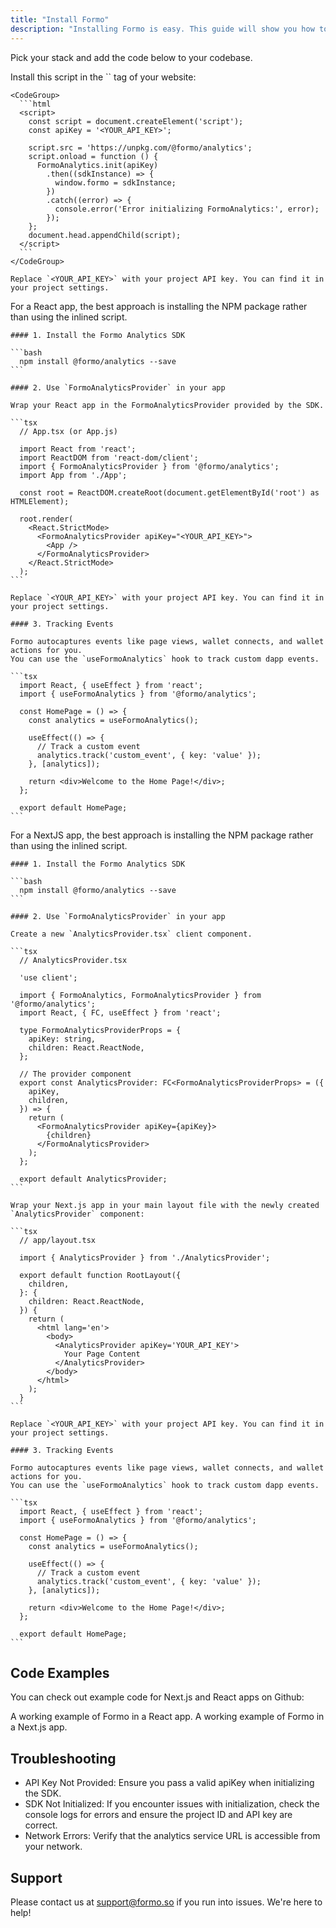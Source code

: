 ```yaml
---
title: "Install Formo"
description: "Installing Formo is easy. This guide will show you how to do it with our SDKs."
---
```


Pick your stack and add the code below to your codebase.

<Tabs>
  <Tab icon="code" title="Browser">
    Install this script in the `<head>` tag of your website:

    <CodeGroup>
      ```html
      <script>
        const script = document.createElement('script');
        const apiKey = '<YOUR_API_KEY>';

        script.src = 'https://unpkg.com/@formo/analytics';
        script.onload = function () {
          FormoAnalytics.init(apiKey)
            .then((sdkInstance) => {
              window.formo = sdkInstance;
            })
            .catch((error) => {
              console.error('Error initializing FormoAnalytics:', error);
            });
        };
        document.head.appendChild(script);
      </script>
      ```
    </CodeGroup>

    Replace `<YOUR_API_KEY>` with your project API key. You can find it in your project settings.

  </Tab>
  <Tab icon="rectangle-terminal" title="React">
    For a React app, the best approach is installing the NPM package rather than using the inlined script.

    #### 1. Install the Formo Analytics SDK

    ```bash
      npm install @formo/analytics --save
    ```

    #### 2. Use `FormoAnalyticsProvider` in your app

    Wrap your React app in the FormoAnalyticsProvider provided by the SDK.

    ```tsx
      // App.tsx (or App.js)

      import React from 'react';
      import ReactDOM from 'react-dom/client';
      import { FormoAnalyticsProvider } from '@formo/analytics';
      import App from './App';

      const root = ReactDOM.createRoot(document.getElementById('root') as HTMLElement);

      root.render(
        <React.StrictMode>
          <FormoAnalyticsProvider apiKey="<YOUR_API_KEY>">
            <App />
          </FormoAnalyticsProvider>
        </React.StrictMode>
      );
    ```

    Replace `<YOUR_API_KEY>` with your project API key. You can find it in your project settings.

    #### 3. Tracking Events

    Formo autocaptures events like page views, wallet connects, and wallet actions for you.
    You can use the `useFormoAnalytics` hook to track custom dapp events.

    ```tsx
      import React, { useEffect } from 'react';
      import { useFormoAnalytics } from '@formo/analytics';

      const HomePage = () => {
        const analytics = useFormoAnalytics();

        useEffect(() => {
          // Track a custom event
          analytics.track('custom_event', { key: 'value' });
        }, [analytics]);

        return <div>Welcome to the Home Page!</div>;
      };

      export default HomePage;
    ```

  </Tab>
  <Tab icon="react" title="Next.js">
    For a NextJS app, the best approach is installing the NPM package rather than using the inlined script.

    #### 1. Install the Formo Analytics SDK

    ```bash
      npm install @formo/analytics --save
    ```

    #### 2. Use `FormoAnalyticsProvider` in your app

    Create a new `AnalyticsProvider.tsx` client component.

    ```tsx
      // AnalyticsProvider.tsx

      'use client';

      import { FormoAnalytics, FormoAnalyticsProvider } from '@formo/analytics';
      import React, { FC, useEffect } from 'react';

      type FormoAnalyticsProviderProps = {
        apiKey: string,
        children: React.ReactNode,
      };

      // The provider component
      export const AnalyticsProvider: FC<FormoAnalyticsProviderProps> = ({
        apiKey,
        children,
      }) => {
        return (
          <FormoAnalyticsProvider apiKey={apiKey}>
            {children}
          </FormoAnalyticsProvider>
        );
      };

      export default AnalyticsProvider;
    ```

    Wrap your Next.js app in your main layout file with the newly created `AnalyticsProvider` component:

    ```tsx
      // app/layout.tsx

      import { AnalyticsProvider } from './AnalyticsProvider';

      export default function RootLayout({
        children,
      }: {
        children: React.ReactNode,
      }) {
        return (
          <html lang='en'>
            <body>
              <AnalyticsProvider apiKey='YOUR_API_KEY'>
                Your Page Content
              </AnalyticsProvider>
            </body>
          </html>
        );
      }
    ```

    Replace `<YOUR_API_KEY>` with your project API key. You can find it in your project settings.

    #### 3. Tracking Events

    Formo autocaptures events like page views, wallet connects, and wallet actions for you.
    You can use the `useFormoAnalytics` hook to track custom dapp events.

    ```tsx
      import React, { useEffect } from 'react';
      import { useFormoAnalytics } from '@formo/analytics';

      const HomePage = () => {
        const analytics = useFormoAnalytics();

        useEffect(() => {
          // Track a custom event
          analytics.track('custom_event', { key: 'value' });
        }, [analytics]);

        return <div>Welcome to the Home Page!</div>;
      };

      export default HomePage;
    ```

  </Tab>  
</Tabs>

## Code Examples

You can check out example code for Next.js and React apps on Github:

<CardGroup>
  <Card
    title="Example React App"
    icon="file-code"
    href="https://github.com/getformo/formo-analytics-example-react"
  >
    A working example of Formo in a React app.
  </Card>
  <Card
    title="Example Next.js App"
    icon="file-code"
    href="https://github.com/getformo/formo-analytics-example-next"
  >
    A working example of Formo in a Next.js app.
  </Card>
</CardGroup>

## Troubleshooting

- API Key Not Provided: Ensure you pass a valid apiKey when initializing the SDK.
- SDK Not Initialized: If you encounter issues with initialization, check the console logs for errors and ensure the project ID and API key are correct.
- Network Errors: Verify that the analytics service URL is accessible from your network.

## Support

Please contact us at [support@formo.so](mailto:support@formo.so) if you run into issues. We're here to help!
